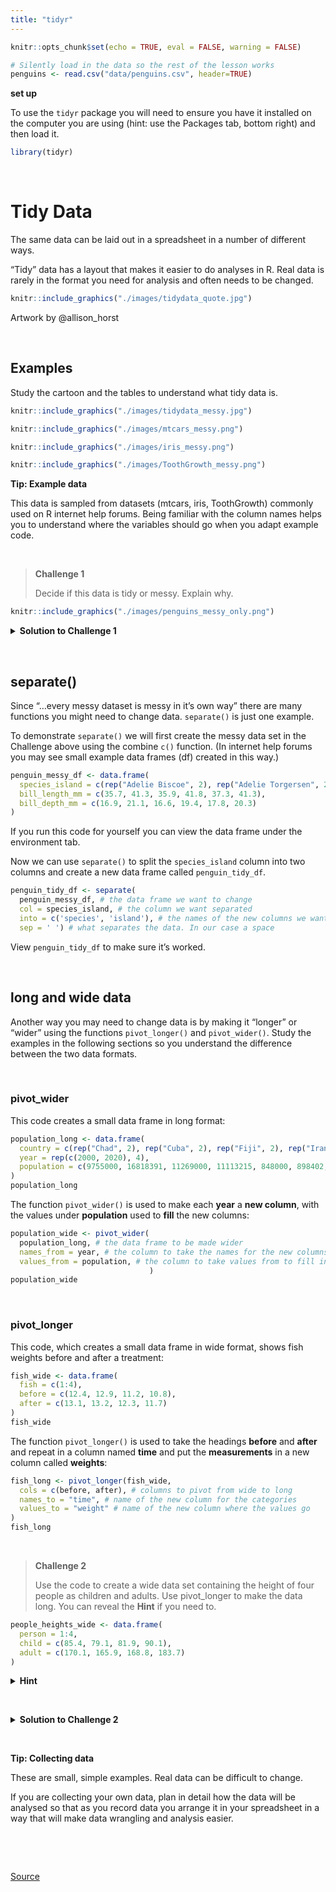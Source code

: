```yaml
---
title: "tidyr"
---
```


```r
knitr::opts_chunk$set(echo = TRUE, eval = FALSE, warning = FALSE)
```

```r
# Silently load in the data so the rest of the lesson works
penguins <- read.csv("data/penguins.csv", header=TRUE)
```

**set up**

To use the `tidyr` package you will need to ensure you have it installed on the computer you are using (hint: use the Packages tab, bottom right) and then load it.
```r
library(tidyr)
```

<br>

# Tidy Data

The same data can be laid out in a spreadsheet in a number of different ways.

"Tidy" data has a layout that makes it easier to do analyses in R. Real data is rarely in the format you need for analysis and often needs to be changed.

```r
knitr::include_graphics("./images/tidydata_quote.jpg")
```
Artwork by @allison_horst

<br>

## Examples

Study the cartoon and the tables to understand what tidy data is.
```r
knitr::include_graphics("./images/tidydata_messy.jpg")
```

```r
knitr::include_graphics("./images/mtcars_messy.png")
```

```r
knitr::include_graphics("./images/iris_messy.png")
```

```r
knitr::include_graphics("./images/ToothGrowth_messy.png")
```

:::: {.darkorchidbox data-latex=""}
::: {.center data-latex=""}

**Tip: Example data**
:::

This data is sampled from datasets (mtcars, iris, ToothGrowth) commonly used on R internet help forums. Being familiar with the column names helps you to understand where the variables should go when you adapt example code.
::::

<br>

> **Challenge 1**
>
> Decide if this data is tidy or messy. Explain why. 

```r
knitr::include_graphics("./images/penguins_messy_only.png")
```

<details>
  <summary>**Solution to Challenge 1**</summary>

The data is messy because there are two variables (species and island) in a single column. In other words, there are two observations in each of the cells in the first column. The corresponding tidy version is below.
```r
knitr::include_graphics("./images/penguins_tidy.png")
```
</details>

<br>

## separate()
Since "...every messy dataset is messy in it's own way" there are many functions you might need to change data. `separate()` is just one example.

To demonstrate `separate()` we will first create the messy data set in the Challenge above using the combine `c()` function. (In internet help forums you may see small example data frames (df) created in this way.)

```r
penguin_messy_df <- data.frame(
  species_island = c(rep("Adelie Biscoe", 2), rep("Adelie Torgersen", 2), rep("Adelie Cream", 2)), # `rep()` is the repeat function. 
  bill_length_mm = c(35.7, 41.3, 35.9, 41.8, 37.3, 41.3),
  bill_depth_mm = c(16.9, 21.1, 16.6, 19.4, 17.8, 20.3)
)
```

If you run this code for yourself you can view the data frame under the environment tab.

Now we can use `separate()` to split the `species_island` column into two columns and create a new data frame called `penguin_tidy_df`.
```r
penguin_tidy_df <- separate(
  penguin_messy_df, # the data frame we want to change
  col = species_island, # the column we want separated
  into = c('species', 'island'), # the names of the new columns we want to create
  sep = ' ') # what separates the data. In our case a space
```
View `penguin_tidy_df` to make sure it's worked.

<br>

## long and wide data

Another way you may need to change data is by making it "longer" or "wider" using the functions `pivot_longer()` and `pivot_wider()`. Study the examples in the following sections so you understand the difference between the two data formats.

<br>

### pivot_wider

This code creates a small data frame in long format:
```r
population_long <- data.frame(
  country = c(rep("Chad", 2), rep("Cuba", 2), rep("Fiji", 2), rep("Iran", 2)),
  year = rep(c(2000, 2020), 4),
  population = c(9755000, 16818391, 11269000, 11113215, 848000, 898402, 69515000, 85655490)
)
population_long
```

The function `pivot_wider()` is used to make each **year** a **new column**, with the values under **population** used to **fill** the new columns:
```r
population_wide <- pivot_wider(
  population_long, # the data frame to be made wider
  names_from = year, # the column to take the names for the new columns from
  values_from = population, # the column to take values from to fill in the new columns
                               )
population_wide
```

<br>

### pivot_longer

This code, which creates a small data frame in wide format, shows fish weights before and after a treatment:
```r
fish_wide <- data.frame(
  fish = c(1:4),
  before = c(12.4, 12.9, 11.2, 10.8),
  after = c(13.1, 13.2, 12.3, 11.7)
)
fish_wide
```

The function `pivot_longer()` is used to take the headings **before** and **after** and repeat in a column named **time** and put the **measurements** in a new column called **weights**:
```r
fish_long <- pivot_longer(fish_wide, 
  cols = c(before, after), # columns to pivot from wide to long
  names_to = "time", # name of the new column for the categories
  values_to = "weight" # name of the new column where the values go
)
fish_long
```

<br>

> **Challenge 2**
>
> Use the code to create a wide data set containing the height of four people as children and adults. 
> Use pivot_longer to make the data long. You can reveal the **Hint** if you need to.

```r
people_heights_wide <- data.frame(
  person = 1:4,
  child = c(85.4, 79.1, 81.9, 90.1),
  adult = c(170.1, 165.9, 168.8, 183.7)
)
```


<details>
  <summary>**Hint**</summary>

The columns to pivot are child and adult.
The name of the new column could be "age"
The name of the new column for the measurements could be "height"
</details>

<br>

<details>
  <summary>**Solution to Challenge 2**</summary>

```r
pivot_longer(people_heights_wide, 
  cols = c(child, adult),    
  names_to = "age", 
  values_to = "height"
)
```
</details>

<br>

:::: {.darkorchidbox data-latex=""}
::: {.center data-latex=""}

**Tip: Collecting data**
:::

These are small, simple examples. Real data can be difficult to change.

If you are collecting your own data, plan in detail how the data will be analysed so that as you record data you arrange it in your spreadsheet in a way that will make data wrangling and analysis easier. 
::::

<br>

<br>

[Source](https://github.com/acriach/r_teaching) 